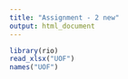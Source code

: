 ```yaml
---
title: "Assignment - 2 new"
output: html_document
---
```


```r
library(rio)
read_xlsx("UOF")
names("UOF")
```


